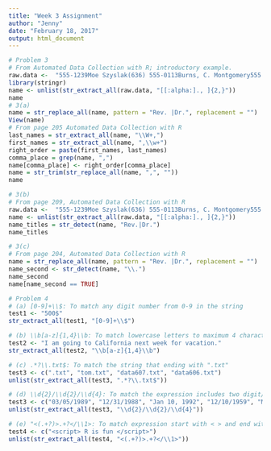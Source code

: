 ```yaml
---
title: "Week 3 Assignment"
author: "Jenny"
date: "February 18, 2017"
output: html_document
---
```


```r
# Problem 3
# From Automated Data Collection with R; introductory example.
raw.data <-  "555-1239Moe Szyslak(636) 555-0113Burns, C. Montgomery555 -6542Rev. Timothy Lovejoy555 8904Ned Flanders636-555-3226Simpson, Homer5553642Dr. Julius Hibbert"
library(stringr)
name <- unlist(str_extract_all(raw.data, "[[:alpha:]., ]{2,}"))
name
# 3(a)
name = str_replace_all(name, pattern = "Rev. |Dr.", replacement = "")
View(name)
# From page 205 Automated Data Collection with R
last_names = str_extract_all(name, "\\W+,")
first_names = str_extract_all(name, ",\\w+")
right_order = paste(first_names, last_names)
comma_place = grep(name, ",")
name[comma_place] <- right_order[comma_place]
name = str_trim(str_replace_all(name, ",", ""))
name

# 3(b)
# From page 209, Automated Data Collection with R
raw.data <-  "555-1239Moe Szyslak(636) 555-0113Burns, C. Montgomery555 -6542Rev. Timothy Lovejoy555 8904Ned Flanders636-555-3226Simpson, Homer5553642Dr. Julius Hibbert"
name <- unlist(str_extract_all(raw.data, "[[:alpha:]., ]{2,}"))
name_titles = str_detect(name, "Rev.|Dr.")
name_titles

# 3(c)
# From page 204, Automated Data Collection with R 
name = str_replace_all(name, pattern = "Rev. |Dr.", replacement = "")
name_second <- str_detect(name, "\\.")
name_second
name[name_second == TRUE]

# Problem 4
# (a) [0-9]+\\$: To match any digit number from 0-9 in the string
test1 <- "500$"
str_extract_all(test1, "[0-9]+\\$")

# (b) \\b[a-z]{1,4}\\b: To match lowercase letters to maximum 4 characters.
test2 <- "I am going to California next week for vacation."
str_extract_all(test2, "\\b[a-z]{1,4}\\b")

# (c) .*?\\.txt$: To match the string that ending with ".txt"
test3 <- c(".txt", "tom.txt", "data607.txt", "data606.txt")
unlist(str_extract_all(test3, ".*?\\.txt$"))

# (d) \\d{2}/\\d{2}/\\d{4}: To match the expression includes two digit/two digit/four digit, such as dates in format mm/dd/yyyy.
test3 <- c("03/05/1989", "12/31/1988", "Jan 10, 1992", "12/10/1959", "May 12, 1989")
unlist(str_extract_all(test3, "\\d{2}/\\d{2}/\\d{4}"))

# (e) "<(.+?)>.+?</\\1>: To match expression start with < > and end with </ any string >.
test4 <- c("<script> R is fun </script>")
unlist(str_extract_all(test4, "<(.+?)>.+?</\\1>"))
```


